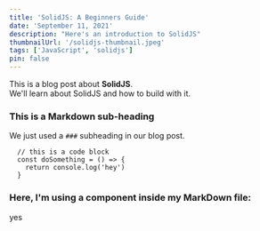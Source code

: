 ```yaml
---
title: 'SolidJS: A Beginners Guide'
date: 'September 11, 2021'
description: "Here's an introduction to SolidJS"
thumbnailUrl: '/solidjs-thumbnail.jpeg'
tags: ['JavaScript', 'solidjs']
pin: false
---
```


<div>
  This is a blog post about <strong>SolidJS</strong>. <br />
  We'll learn about SolidJS and how to build with it.
</div>

### This is a Markdown sub-heading

We just used a `###` subheading in our blog post.

```
  // this is a code block
  const doSomething = () => {
    return console.log('hey')
  }
```

### Here, I'm using a component inside my MarkDown file:

yes
